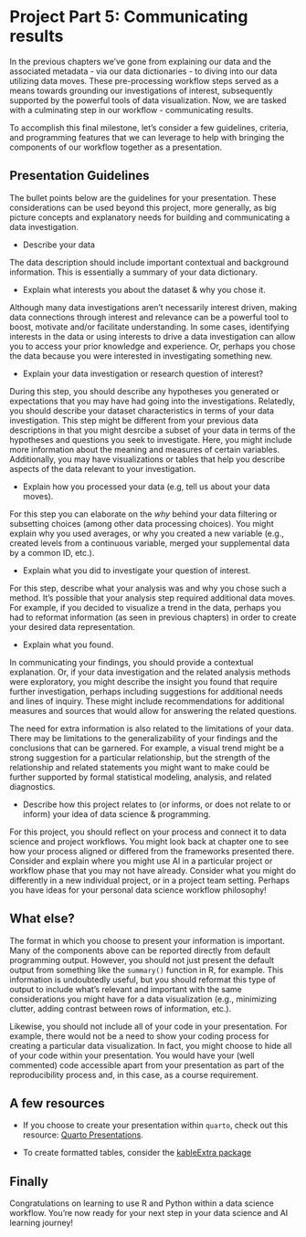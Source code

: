 # Project Part 5: Communicating results

In the previous chapters we've gone from explaining our data and the associated metadata - via our data dictionaries - to diving into our data utilizing data moves. These pre-processing workflow steps served as a means towards grounding our investigations of interest, subsequently supported by the powerful tools of data visualization. Now, we are tasked with a culminating step in our workflow - communicating results. 

To accomplish this final milestone, let's consider a few guidelines, criteria, and programming features that we can leverage to help with bringing the components of our workflow together as a presentation.

## Presentation Guidelines

The bullet points below are the guidelines for your presentation. These considerations can be used beyond this project, more generally, as big picture concepts and explanatory needs for building and communicating a data investigation. 

 - Describe your data 
 
The data description should include important contextual and background information. This is essentially a summary of your data dictionary.

 - Explain what interests you about the dataset & why you chose it.
 
Although many data investigations aren't necessarily interest driven, making data connections through interest and relevance can be a powerful tool to boost, motivate and/or facilitate understanding. In some cases, identifying interests in the data or using interests to drive a data investigation can allow you to access your prior knowledge and experience. Or, perhaps you chose the data because you were interested in investigating something new.

  - Explain your data investigation or research question of interest?

During this step, you should describe any hypotheses you generated or expectations that you may have had going into the investigations. Relatedly, you should describe your dataset characteristics in terms of your data investigation. This step might be different from your previous data descriptions in that you might desrcibe a subset of your data in terms of the hypotheses and questions you seek to investigate. Here, you might include more information about the meaning and measures of certain variables. Additionally, you may have visualizations or tables that help you describe aspects of the data relevant to your investigation.

 - Explain how you processed your data (e.g, tell us about your data moves).
 
For this step you can elaborate on the *why* behind your data filtering or subsetting choices (among other data processing choices). You might explain why you used averages, or why you created a new variable (e.g., created levels from a continuous variable, merged your supplemental data by a common ID, etc.).

 - Explain what you did to investigate your question of interest.

For this step, describe what your analysis was and why you chose such a method. It's possible that your analysis step required additional data moves. For example, if you decided to visualize a trend in the data, perhaps you had to reformat information (as seen in previous chapters) in order to create your desired data representation.

 - Explain what you found.

In communicating your findings, you should provide a contextual explanation. Or, if your data investigation and the related analysis methods were exploratory, you might describe the insight you found that require further investigation, perhaps including suggestions for additional needs and lines of inquiry. These might include recommendations for additional measures and sources that would allow for answering the related questions. 

The need for extra information is also related to the limitations of your data. There may be limitations to the generalizability of your findings and the conclusions that can be garnered. For example, a visual trend might be a strong suggestion for a particular relationship, but the strength of the relationship and related statements you might want to make could be further supported by formal statistical modeling, analysis, and related diagnostics.  

 - Describe how this project relates to (or informs, or does not relate to or inform) your idea of data science & programming.

For this project, you should reflect on your process and connect it to data science and project workflows. You might look back at chapter one to see how your process aligned or differed from the frameworks presented there. Consider and explain where you might use AI in a particular project or workflow phase that you may not have already. Consider what you might do differently in a new individual project, or in a project team setting. Perhaps you have ideas for your personal data science workflow philosophy!   
 
## What else?

The format in which you choose to present your information is important. Many of the components above can be reported directly from default programming output. However, you should not just present the default output from something like the `summary()` function in R, for example. This information is undoubtedly useful, but you should reformat this type of output to include what's relevant and important with the same considerations you might have for a data visualization (e.g., minimizing clutter, adding contrast between rows of information, etc.).

Likewise, you should not include all of your code in your presentation. For example, there would not be a need to show your coding process for creating a particular data visualization. In fact, you might choose to hide all of your code within your presentation. You would have your (well commented) code accessible apart from your presentation as part of the reproducibility process and, in this case, as a course requirement.

## A few resources

 - If you choose to create your presentation within `quarto`, check out this resource: [Quarto Presentations](https://quarto.org/docs/presentations/).
 
 - To create formatted tables, consider the [kableExtra package](https://cran.r-project.org/web/packages/kableExtra/vignettes/awesome_table_in_html.html)
 
## Finally

Congratulations on learning to use R and Python within a data science workflow. You're now ready for your next step in your data science and AI learning journey!


